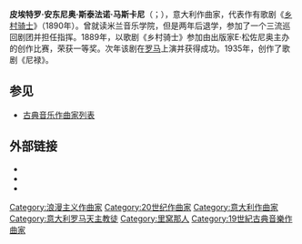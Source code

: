 {{Infobox classical
| 中文名       = 马斯卡尼
| 画像         = Pietro Mascagni 2.jpg
| 附注         =
| 原文名       = Pietro Antonio Stefano Mascagni
| 国别         = [[意大利|意大利]]
| 出生日期     = {{birth date|1863|12|7}}
| 出生地       = [[里窝那|里窝那]]
| 逝世日期     = {{death date and age|1945|8|2|1863|12|7}}
| 逝世地       = [[罗马|罗马]]
| 所属时期     = 浪漫主义，20世纪
| 所属乐派     =
| 擅长作品类型 = [[歌剧|歌剧]]
| 代表作       = 歌剧《[[乡村骑士|乡村骑士]]》《伊丽斯》
| 师从         =
| 学生         =
| 官方网站     =
}}

'''皮埃特罗·安东尼奥·斯泰法诺·马斯卡尼'''（{{lang-it|Pietro Antonio Stefano Mascagni}}；{{bd|1863年|12月7日|1945年|8月2日|catIdx=M}}），意大利作曲家，代表作有歌剧《[[乡村骑士|乡村骑士]]》（1890年）。曾就读米兰音乐学院，但是两年后退学，参加了一个三流巡回剧团并担任指挥。1889年，以歌剧《乡村骑士》参加由出版家E·松佐尼奥主办的创作比赛，荣获一等奖。次年该剧在[[罗马|罗马]]上演并获得成功。1935年，创作了歌剧《尼禄》。

== 参见 ==
{{Portal box|古典音樂}}
* [[古典音乐作曲家列表|古典音乐作曲家列表]]

== 外部链接 ==
{{commons|Pietro Mascagni}}
* {{IMSLP|id=Mascagni, Pietro}}
* {{Gutenberg author |id=Mascagni,+Pietro | name=Pietro Mascagni}}
* {{Internet Archive author |sname=Pietro Mascagni}}

{{Authority control}}

{{DEFAULTSORT:Mascagni, Pietro}}
[[Category:浪漫主义作曲家|Category:浪漫主义作曲家]]
[[Category:20世纪作曲家|Category:20世纪作曲家]]
[[Category:意大利作曲家|Category:意大利作曲家]]
[[Category:意大利罗马天主教徒|Category:意大利罗马天主教徒]]
[[Category:里窝那人|Category:里窝那人]]
[[Category:19世紀古典音樂作曲家|Category:19世紀古典音樂作曲家]]
{{Classical-composer-stub}}